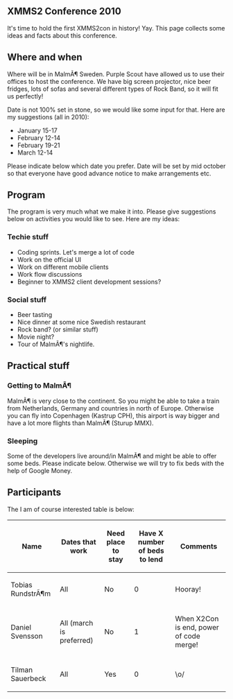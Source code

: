 == XMMS2 Conference 2010 ==
It's time to hold the first XMMS2con in history! Yay. This page collects some ideas and facts about this conference.

== Where and when ==
Where will be in MalmÃ¶ Sweden. Purple Scout have allowed us to use their offices to host the conference. We have big screen projector, nice beer fridges, lots of sofas and several different types of Rock Band, so it will fit us perfectly!

Date is not 100% set in stone, so we would like some input for that. Here are my suggestions (all in 2010):

* January 15-17
* February 12-14
* February 19-21
* March 12-14

Please indicate below which date you prefer. Date will be set by mid october so that everyone have good advance notice to make arrangements etc.

== Program ==
The program is very much what we make it into. Please give suggestions below on activities you would like to see. Here are my ideas:

=== Techie stuff ===
* Coding sprints. Let's merge a lot of code
* Work on the official UI
* Work on different mobile clients
* Work flow discussions
* Beginner to XMMS2 client development sessions?

=== Social stuff ===
* Beer tasting
* Nice dinner at some nice Swedish restaurant
* Rock band? (or similar stuff)
* Movie night?
* Tour of MalmÃ¶'s nightlife.

== Practical stuff ==

=== Getting to MalmÃ¶ ===
MalmÃ¶ is very close to the continent. So you might be able to take a train from Netherlands, Germany and countries in north of Europe. Otherwise you can fly into Copenhagen (Kastrup CPH), this airport is way bigger and have a lot more flights than MalmÃ¶ (Sturup MMX).

=== Sleeping ===
Some of the developers live around/in MalmÃ¶ and might be able to offer some beds. Please indicate below. Otherwise we will try to fix beds with the help of Google Money.

== Participants ==

The I am of course interested table is below:

{| class="wikitable" style="text-align: center; width:80%; margin: 1em auto 1em auto;"
|+
! Name
! Dates that work
! Need place to stay
! Have X number of beds to lend
! Comments
|-
| Tobias RundstrÃ¶m 
| All 
| No 
| 0 
| Hooray!
|-
| Daniel Svensson
| All (march is preferred)
| No
| 1
| When X2Con is end, power of code merge!
|-
| Tilman Sauerbeck
| All
| Yes
| 0
| \o/
|}